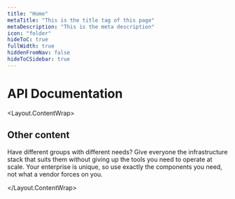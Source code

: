 ```yaml
---
title: "Home"
metaTitle: "This is the title tag of this page"
metaDescription: "This is the meta description"
icon: "folder"
hideToC: true
fullWidth: true
hiddenFromNav: false
hideToCSidebar: true
---
```



<Intro>

# API Documentation

</Intro>

<Layout.ContentWrap>

## Other content

Have different groups with different needs? Give everyone the infrastructure stack that suits them without giving up the tools you need to operate at scale.
Your enterprise is unique, so use exactly the components you need, not what a vendor forces on you.

</Layout.ContentWrap>
